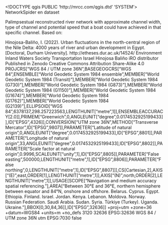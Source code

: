 <!DOCTYPE qgis PUBLIC 'http://mrcc.com/qgis.dtd' 'SYSTEM'>
<qgis version="3.34.8-Prizren">
  <identifier>NetworkSpider</identifier>
  <parentidentifier></parentidentifier>
  <language>en</language>
  <type>dataset</type>
  <title>Spider network combined with PRN</title>
  <abstract>Palimpsestual reconstructed river network with approximate channel width, type of channel and potential speed that a boat could have achieved in that specific channel. Based on:

Hinojosa-Baliño, I. (2022). Urban fluctuations in the north-central region of the Nile Delta: 4000 years of river and urban development in Egypt. [Doctoral, Durham University]. http://etheses.dur.ac.uk/14524/ </abstract>
  <keywords vocabulary="gmd:topicCategory">
    <keyword>Environment</keyword>
    <keyword>Inland Waters</keyword>
    <keyword>Society</keyword>
    <keyword>Transportation</keyword>
  </keywords>
  <contact>
    <name>Israel Hinojosa Baliño</name>
    <organization>iRO</organization>
    <position></position>
    <voice></voice>
    <fax></fax>
    <email></email>
    <role>distributor</role>
  </contact>
  <links>
    <link size="" type="https" description="Blog personal de Ishiba RO: pensamientos, dudas, pesquisas, inferencias, datos curiosos, poemas y escritos..." format="Blog" mimeType="" name="Ishiba Ro Blog" url="https://ishiba.blogspot.com/"/>
  </links>
  <history></history>
  <history>Published in Zenodo</history>
  <dates>
    <date type="Created" value="2021-09-01T00:00:00"/>
    <date type="Published" value="2021-07-17T00:00:00"/>
    <date type="Revised" value="2025-02-05T00:00:00"/>
  </dates>
  <fees></fees>
  <rights></rights>
  <license>Creative Commons Attribution Share-Alike 4.0</license>
  <encoding></encoding>
  <crs>
    <spatialrefsys nativeFormat="Wkt">
      <wkt>PROJCRS["WGS 84 / UTM zone 36N",BASEGEOGCRS["WGS 84",ENSEMBLE["World Geodetic System 1984 ensemble",MEMBER["World Geodetic System 1984 (Transit)"],MEMBER["World Geodetic System 1984 (G730)"],MEMBER["World Geodetic System 1984 (G873)"],MEMBER["World Geodetic System 1984 (G1150)"],MEMBER["World Geodetic System 1984 (G1674)"],MEMBER["World Geodetic System 1984 (G1762)"],MEMBER["World Geodetic System 1984 (G2139)"],ELLIPSOID["WGS 84",6378137,298.257223563,LENGTHUNIT["metre",1]],ENSEMBLEACCURACY[2.0]],PRIMEM["Greenwich",0,ANGLEUNIT["degree",0.0174532925199433]],ID["EPSG",4326]],CONVERSION["UTM zone 36N",METHOD["Transverse Mercator",ID["EPSG",9807]],PARAMETER["Latitude of natural origin",0,ANGLEUNIT["degree",0.0174532925199433],ID["EPSG",8801]],PARAMETER["Longitude of natural origin",33,ANGLEUNIT["degree",0.0174532925199433],ID["EPSG",8802]],PARAMETER["Scale factor at natural origin",0.9996,SCALEUNIT["unity",1],ID["EPSG",8805]],PARAMETER["False easting",500000,LENGTHUNIT["metre",1],ID["EPSG",8806]],PARAMETER["False northing",0,LENGTHUNIT["metre",1],ID["EPSG",8807]]],CS[Cartesian,2],AXIS["(E)",east,ORDER[1],LENGTHUNIT["metre",1]],AXIS["(N)",north,ORDER[2],LENGTHUNIT["metre",1]],USAGE[SCOPE["Navigation and medium accuracy spatial referencing."],AREA["Between 30°E and 36°E, northern hemisphere between equator and 84°N, onshore and offshore. Belarus. Cyprus. Egypt. Ethiopia. Finland. Israel. Jordan. Kenya. Lebanon. Moldova. Norway. Russian Federation. Saudi Arabia. Sudan. Syria. Türkiye (Turkey). Uganda. Ukraine."],BBOX[0,30,84,36]],ID["EPSG",32636]]</wkt>
      <proj4>+proj=utm +zone=36 +datum=WGS84 +units=m +no_defs</proj4>
      <srsid>3120</srsid>
      <srid>32636</srid>
      <authid>EPSG:32636</authid>
      <description>WGS 84 / UTM zone 36N</description>
      <projectionacronym>utm</projectionacronym>
      <ellipsoidacronym>EPSG:7030</ellipsoidacronym>
      <geographicflag>false</geographicflag>
    </spatialrefsys>
  </crs>
  <extent>
    <spatial maxx="-179769313486231570814527423731704356798070567525844996598917476803157260780028538760589558632766878171540458953514382464234321326889464182768467546703537516986049910576551282076245490090389328944075868508455133942304583236903222948165808559332123348274797826204144723168738177180919299881250404026184124858368" crs="EPSG:32636" maxy="-179769313486231570814527423731704356798070567525844996598917476803157260780028538760589558632766878171540458953514382464234321326889464182768467546703537516986049910576551282076245490090389328944075868508455133942304583236903222948165808559332123348274797826204144723168738177180919299881250404026184124858368" miny="179769313486231570814527423731704356798070567525844996598917476803157260780028538760589558632766878171540458953514382464234321326889464182768467546703537516986049910576551282076245490090389328944075868508455133942304583236903222948165808559332123348274797826204144723168738177180919299881250404026184124858368" minz="0" dimensions="2" minx="179769313486231570814527423731704356798070567525844996598917476803157260780028538760589558632766878171540458953514382464234321326889464182768467546703537516986049910576551282076245490090389328944075868508455133942304583236903222948165808559332123348274797826204144723168738177180919299881250404026184124858368" maxz="0"/>
    <temporal>
      <period>
        <start></start>
        <end></end>
      </period>
    </temporal>
  </extent>
</qgis>
